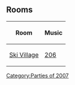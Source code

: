 {{NeedSWFs}}
{{CPW|Winter Fiesta 2007|Fiesta Mexicana 2007}}

==Rooms==
{|class="wikitable" style="margin: 1em auto;"
!Room!!Music
|-
|[[Media:Village40.swf|Ski Village]]||[[Media:Music206.swf|206]]
|}

{{Parties}}
[[Category:Parties of 2007]]
